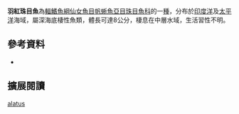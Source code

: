 {{Speciesbox 
| color = pink
| taxon = Rosenblattichthys alatus
| status = NE
| status_system = IUCN3.1
| authority =  [[Fourmanoir|Fourmanoir]], 1970
| synonyms = *''Benthalbella alatus'',Fourmanoir, 1970 
|}}

'''羽紅珠目魚'''為[[輻鰭魚綱|輻鰭魚綱]][[仙女魚目|仙女魚目]][[帆蜥魚亞目|帆蜥魚亞目]][[珠目魚科|珠目魚科]]的一[[種|種]]，分布於[[印度洋|印度洋]]及[[太平洋|太平洋]]海域，屬深海底棲性魚類，體長可達8公分，棲息在中層水域，生活習性不明。

==參考資料==
*{{FishBase_species|genus=Rosenblattichthys|species=alatus|year=2016|month=6}}

== 擴展閱讀 == 
{{refbegin}}
{{wikispecies-inline|Rosenblattichthys alatus|羽紅珠目魚}}
{{refend}}
{{Taxonbar|from=Q2228464}}

[[Category:紅珠目魚屬|alatus]]
